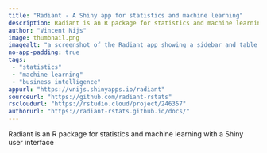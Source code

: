 ```yaml
---
title: "Radiant - A Shiny app for statistics and machine learning"
description: Radiant is an R package for statistics and machine learning with a Shiny user interface
author: "Vincent Nijs"
image: thumbnail.png
imagealt: "a screenshot of the Radiant app showing a sidebar and table output"
no-app-padding: true
tags: 
 - "statistics"
 - "machine learning"
 - "business intelligence"
appurl: "https://vnijs.shinyapps.io/radiant"
sourceurl: "https://github.com/radiant-rstats"
rscloudurl: "https://rstudio.cloud/project/246357"
authorurl: "https://radiant-rstats.github.io/docs/"
---
```


Radiant is an R package for statistics and machine learning with a Shiny user interface
